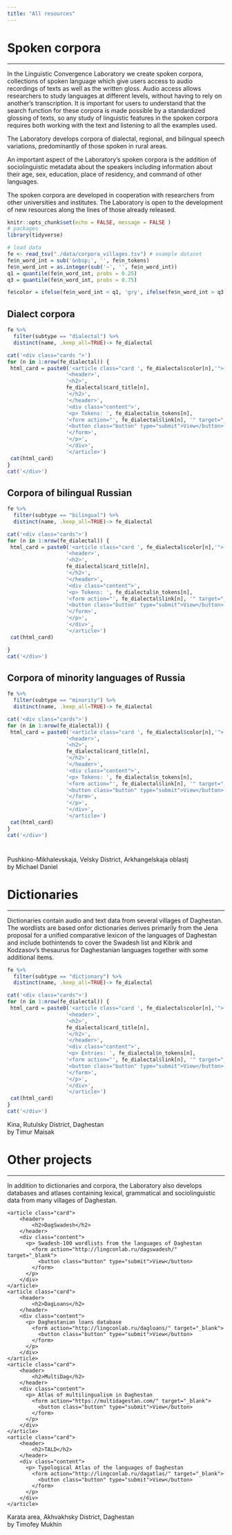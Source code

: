 ```yaml
---
title: "All resources"
---
```


# Spoken corpora {.tabset #m1}

***

In the Linguistic Convergence Laboratory we create spoken corpora, collections of spoken language which give users access to audio recordings of texts as well as the written gloss. Audio access allows researchers to study languages at different levels, without having to rely on another’s transcription. It is important for users to understand that the search function for these corpora is made possible by a standardized glossing of texts, so any study of linguistic features in the spoken corpora requires both working with the text and listening to all the examples used.

The Laboratory develops corpora of dialectal, regional, and bilingual speech variations, predominantly of those spoken in rural areas.

An important aspect of the Laboratory’s spoken corpora is the addition of sociolinguistic metadata about the speakers including information about their age, sex, education, place of residency, and command of other languages.

The spoken corpora are developed in cooperation with researchers from other universities and institutes. The Laboratory is open to the development of new resources along the lines of those already released.

```r
knitr::opts_chunk$set(echo = FALSE, message = FALSE )
# packages
library(tidyverse)

# load data
fe <- read_tsv("./data/corpora_villages.tsv") # example dataset
fe$n_word_int = sub('&nbsp;', '', fe$n_tokens)
fe$n_word_int = as.integer(sub('~', '', fe$n_word_int))
q1 = quantile(fe$n_word_int, probs = 0.25)
q3 = quantile(fe$n_word_int, probs = 0.75)

fe$color = ifelse(fe$n_word_int < q1, 'gry', ifelse(fe$n_word_int > q3, 'pnk', 'wh'))
```

## Dialect corpora

```r
fe %>% 
  filter(subtype == "dialectal") %>% 
  distinct(name, .keep_all=TRUE)-> fe_dialectal
```

```r
cat('<div class="cards ">')
for (n in 1:nrow(fe_dialectal)) {
 html_card = paste0('<article class="card ', fe_dialectal$color[n],'">', 
                   '<header>', 
                   '<h2>', 
                   fe_dialectal$card_title[n], 
                   '</h2>', 
                   '</header>', 
                   '<div class="content">',
                   '<p> Tokens: ', fe_dialectal$n_tokens[n],
                   '<form action="', fe_dialectal$link[n], '" target="_blank">',
                   '<button class="button" type="submit">View</button>',
                   '</form>',
                   '</p>',
                   '</div>',
                   '</article>')
 cat(html_card)
}
cat('</div>')
```

## Corpora of bilingual Russian

```r
fe %>% 
  filter(subtype == "bilingual") %>% 
  distinct(name, .keep_all=TRUE)-> fe_dialectal
```

```r
cat('<div class="cards">')
for (n in 1:nrow(fe_dialectal)) {
 html_card = paste0('<article class="card ', fe_dialectal$color[n],'">', 
                   '<header>', 
                   '<h2>', 
                   fe_dialectal$card_title[n], 
                   '</h2>', 
                   '</header>', 
                   '<div class="content">',
                   '<p> Tokens: ', fe_dialectal$n_tokens[n],
                   '<form action="', fe_dialectal$link[n], '" target="_blank">',
                   '<button class="button" type="submit">View</button>',
                   '</form>',
                   '</p>',
                   '</div>',
                   '</article>')
 cat(html_card)

}
cat('</div>')
```

## Corpora of minority languages of Russia

```r
fe %>% 
  filter(subtype == "minority") %>% 
  distinct(name, .keep_all=TRUE)-> fe_dialectal
```

```r
cat('<div class="cards">')
for (n in 1:nrow(fe_dialectal)) {
 html_card = paste0('<article class="card ', fe_dialectal$color[n],'">', 
                   '<header>', 
                   '<h2>', 
                   fe_dialectal$card_title[n], 
                   '</h2>', 
                   '</header>', 
                   '<div class="content">',
                   '<p> Tokens: ', fe_dialectal$n_tokens[n],
                   '<form action="', fe_dialectal$link[n], '" target="_blank">',
                   '<button class="button" type="submit">View</button>',
                   '</form>',
                   '</p>',
                   '</div>',
                   '</article>')
 cat(html_card)
}
cat('</div>')
```

# {-}

<!--html_preserve-->
<div class="main-image" style="background-image: url('images/push2.jpg'); background-position: 0% 65%;">
  <div class="attrib"> Pushkino-Mikhalevskaja, Velsky District, Arkhangelskaja oblastj <br> by Michael Daniel </div>
</div>
<!--/html_preserve-->

# Dictionaries{#m2}

***

Dictionaries contain audio and text data from several villages of Daghestan. The wordlists are based onfor dictionaries derives primarily from the Jena proposal for a unified comparative lexicon of the languages of Daghestan and include bothintends to cover the Swadesh list and Kibrik and Kodzasov’s thesaurus for Daghestanian languages together with some additional items.

```r
fe %>% 
  filter(subtype == "dictionary") %>% 
  distinct(name, .keep_all=TRUE)-> fe_dialectal
```

```r
cat('<div class="cards">')
for (n in 1:nrow(fe_dialectal)) {
 html_card = paste0('<article class="card ', fe_dialectal$color[n],'">', 
                   '<header>', 
                   '<h2>', 
                   fe_dialectal$card_title[n], 
                   '</h2>', 
                   '</header>', 
                   '<div class="content">',
                   '<p> Entries: ', fe_dialectal$n_tokens[n],
                   '<form action="', fe_dialectal$link[n], '" target="_blank">',
                   '<button class="button" type="submit">View</button>',
                   '</form>',
                   '</p>',
                   '</div>',
                   '</article>')
 cat(html_card)
}
cat('</div>')
```

<!--html_preserve-->
<div class="main-image" style="background-image: url('images/2.JPG'); background-position: 0% 65%;">
  <div class="attrib"> Kina, Rutulsky District, Daghestan <br> by Timur Maisak </div>
</div>
<!--/html_preserve-->

# Other projects{#m3}

***

In addition to dictionaries and corpora, the Laboratory also develops databases and atlases containing lexical, grammatical and sociolinguistic data from many villages of Daghestan.

<!--html_preserve-->
<div class="cards">
    <article class="card">
        <header>
            <h2>DagSwadesh</h2>
        </header>
        <div class="content">
          <p> Swadesh-100 wordlists from the languages of Daghestan
            <form action="http://lingconlab.ru/dagswadesh/" target="_blank">
              <button class="button" type="submit">View</button>
            </form>
          </p>
        </div>
    </article>
    <article class="card">
        <header>
            <h2>DagLoans</h2>
        </header>
        <div class="content">
          <p> Daghestanian loans database
            <form action="http://lingconlab.ru/dagloans/" target="_blank">
              <button class="button" type="submit">View</button>
            </form>
          </p>
        </div>
    </article>
    <article class="card">
        <header>
            <h2>MultiDag</h2>
        </header>
        <div class="content">
          <p> Atlas of multilingualism in Daghestan
            <form action="https://multidagestan.com/" target="_blank">
              <button class="button" type="submit">View</button>
            </form>
          </p>
        </div>
    </article>
    <article class="card">
        <header>
            <h2>TALD</h2>
        </header>
        <div class="content">
          <p> Typological Atlas of the languages of Daghestan
            <form action="http://lingconlab.ru/dagatlas/" target="_blank">
              <button class="button" type="submit">View</button>
            </form>
          </p>
        </div>
    </article>
</div>
<!--/html_preserve-->

<!--html_preserve-->
<div class="main-image" style="background-image: url('images/karat2.jpg'); background-position: 0% 65%;">
  <div class="attrib"> Karata area, Akhvakhsky District, Daghestan <br> by Timofey Mukhin </div>
</div>
<!--/html_preserve-->

